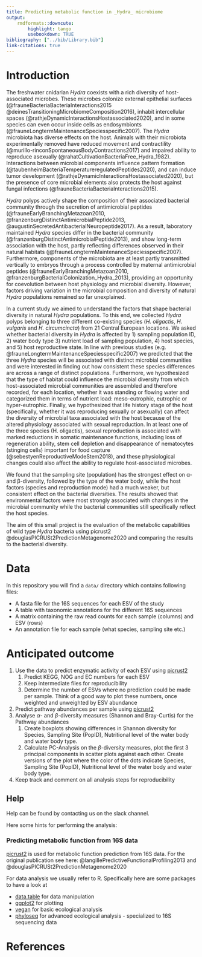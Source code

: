 ```yaml
---
title: Predicting metabolic function in _Hydra_ microbiome
output: 
    rmdformats::downcute:
        highlight: tango
        usebookdown: TRUE
bibliography: ["../bib/Library.bib"]
link-citations: true
---
```


# Introduction

The freshwater cnidarian _Hydra_ coexists with a rich diversity of host-associated microbes. These microbes colonize external epithelial surfaces (@frauneBacteriaBacteriaInteractions2015 @deinesTransitioningMicrobiomeComposition2016), inhabit intercellular spaces (@rathjeDynamicInteractionsHostassociated2020), and in some species can even occur inside cells as endosymbionts (@frauneLongtermMaintenanceSpeciesspecific2007). The _Hydra_ microbiota has diverse effects on the host. Animals with their microbiota experimentally removed have reduced movement and contractility (@murillo-rinconSpontaneousBodyContractions2017) and impaired ability to reproduce asexually (@rahatCultivationBacteriaFree_Hydra_1982). Interactions between microbial components influence pattern formation (@taubenheimBacteriaTemperatureregulatedPeptides2020), and can induce tumor development (@rathjeDynamicInteractionsHostassociated2020), but the presence of core microbial elements also protects the host against fungal infections (@frauneBacteriaBacteriaInteractions2015). 

_Hydra_ polyps actively shape the composition of their associated bacterial community through the secretion of antimicrobial peptides (@frauneEarlyBranchingMetazoan2010, @franzenburgDistinctAntimicrobialPeptide2013, @augustinSecretedAntibacterialNeuropeptide2017). As a result, laboratory maintained _Hydra_ species differ in the bacterial community (@franzenburgDistinctAntimicrobialPeptide2013), and show long-term association with the host, partly reflecting differences observed in their natural habitats (j@frauneLongtermMaintenanceSpeciesspecific2007). Furthermore, components of the microbiota are at least partly transmitted vertically to embryos through a process controlled by maternal antimicrobial peptides (@frauneEarlyBranchingMetazoan2010, @franzenburgBacterialColonization_Hydra_2013), providing an opportunity for coevolution between host physiology and microbial diversity. However, factors driving variation in the microbial composition and diversity of natural _Hydra_ populations remained so far unexplained.

In a current study we aimed to understand the factors that shape bacterial diversity in natural _Hydra_ populations. To this end, we collected _Hydra_ polyps belonging to three different co-existing species (_H. oligactis_, _H. vulgaris_ and _H. circumcincta_) from 21 Central European locations. We asked whether bacterial diversity in _Hydra_ is affected by 1) sampling population ID, 2) water body type 3) nutrient load of sampling population, 4) host species, and 5) host reproductive state. In line with previous studies (e.g. @frauneLongtermMaintenanceSpeciesspecific2007) we predicted that the three _Hydra_ species will be associated with distinct microbial communities and were interested in finding out how consistent these species differences are across a range of distinct populations. Furthermore, we hypothesized that the type of habitat could influence the microbial diversity from which host-associated microbial communities are assembled and therefore recorded, for each location, whether it was standing or flowing water and categorized them in terms of nutrient load: meso-eutrophic, eutrophic or hyper-eutrophic. Finally, we hypothesized that life history stage of the host (specifically, whether it was reproducing sexually or asexually) can affect the diversity of microbial taxa associated with the host because of the altered physiology associated with sexual reproduction. In at least one of the three species (H. oligactis), sexual reproduction is associated with marked reductions in somatic maintenance functions, including loss of regeneration ability, stem cell depletion and disappearance of nematocytes (stinging cells) important for food capture (@sebestyenReproductiveModeStem2018), and these physiological changes could also affect the ability to regulate host-associated microbes. 

We found that the sampling site (population) has the strongest effect on α-and β-diversity, followed by the type of the water body, while the host factors (species and reproduction mode) had a much weaker, but consistent effect on the bacterial diversities. The results showed that environmental factors were most strongly associated  with changes in the microbial community  while the bacterial communities still specifically reflect the host species.

The aim of this small project is the evaluation of the metabolic capabilities of wild type _Hydra_ bacteria using picrust2 @douglasPICRUSt2PredictionMetagenome2020 and comparing the results to the bacterial diversity.

# Data

In this repository you will find a `data/` directory which contains following files:

+ A fasta file for the 16S sequences for each ESV of the study
+ A table with taxonomic annotations for the different 16S sequences
+ A matrix containing the raw read counts for each sample (columns) and ESV (rows)
+ An annotation file for each sample (what species, sampling site etc.)

# Anticipated outcome

1. Use the data to predict enzymatic activity of each ESV using [picrust2](https://github.com/picrust/picrust2/wiki/)
    1. Predict KEGG, NOG and EC numbers for each ESV
    2. Keep intermediate files for reproducibility
    3. Determine the number of ESVs where no prediction could be made per sample. Think of a good way to plot these numbers, once weighted and unweighted by ESV abundance
2. Predict pathway abundances per sample using [picrust2](https://github.com/picrust/picrust2/wiki/)
3. Analyse $\alpha$- and $\beta$-diversity measures (Shannon and Bray-Curtis) for the Pathway abundances
    1. Create boxplots showing differences in Shannon diversity for Species, Sampling Site (PopID), Nutritional level of the water body and water body type.
    2. Calculate PC-Analysis on the $\beta$-diversity measures, plot the first 3 principal components in scatter plots against each other. Create versions of the plot where the color of the dots indicate Species, Sampling Site (PopID), Nutritional level of the water body and water body type.
4. Keep track and comment on all analysis steps for reproducibility

## Help

Help can be found by contacting us on the slack channel.

Here some hints for performing the analysis:

### Predicting metabolic function from 16S data

[picrust2](https://github.com/picrust/picrust2/wiki) is used for metabolic function prediction from 16S data. For the original publication see here: @langillePredictiveFunctionalProfiling2013 and @douglasPICRUSt2PredictionMetagenome2020

For data analysis we usually refer to R. Specifically here are some packages to have a look at

+ [data.table](https://github.com/cran/data.table) for data manipulation
+ [ggplot2](https://ggplot2.tidyverse.org/) for plotting
+ [vegan](https://peat-clark.github.io/BIO381/veganTutorial.html) for basic ecological analysis
+ [phyloseq](https://joey711.github.io/phyloseq/) for advanced ecological analysis - specialized to 16S sequencing data


# References



